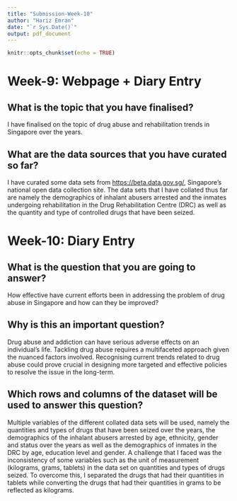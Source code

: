 ```yaml
---
title: "Submission-Week-10"
author: "Hariz Emran"
date: "`r Sys.Date()`"
output: pdf_document
---
```


```r
knitr::opts_chunk$set(echo = TRUE)
```

# Week-9: Webpage + Diary Entry

## What is the topic that you have finalised?

I have finalised on the topic of drug abuse and rehabilitation trends in Singapore over the years.

## What are the data sources that you have curated so far?

I have curated some data sets from <https://beta.data.gov.sg/>, Singapore's national open data collection site. The data sets that I have collated thus far are namely the demographics of inhalant abusers arrested and the inmates undergoing rehabilitation in the Drug Rehabilitation Centre (DRC) as well as the quantity and type of controlled drugs that have been seized.

# Week-10: Diary Entry

## What is the question that you are going to answer?

How effective have current efforts been in addressing the problem of drug abuse in Singapore and how can they be improved?

## Why is this an important question?

Drug abuse and addiction can have serious adverse effects on an individual's life. Tackling drug abuse requires a multifaceted approach given the nuanced factors involved. Recognising current trends related to drug abuse could prove crucial in designing more targeted and effective policies to resolve the issue in the long-term.

## Which rows and columns of the dataset will be used to answer this question?

Multiple variables of the different collated data sets will be used, namely the quantities and types of drugs that have been seized over the years, the demographics of the inhalant abusers arrested by age, ethnicity, gender and status over the years as well as the demographics of inmates in the DRC by age, education level and gender. A challenge that I faced was the inconsistency of some variables such as the unit of measurement (kilograms, grams, tablets) in the data set on quantities and types of drugs seized. To overcome this, I separated the drugs that had their quantities in tablets while converting the drugs that had their quantities in grams to be reflected as kilograms.